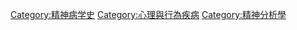 {{also|神经症}}
{{ICD category|F40-F48|V}}

[[Category:精神病学史|Category:精神病学史]]
[[Category:心理與行為疾病|Category:心理與行為疾病]]
[[Category:精神分析學|Category:精神分析學]]